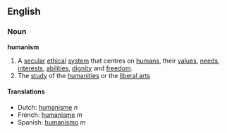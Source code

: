 ==English==
===Noun===
'''humanism'''

# A [[secular]] [[ethical]] [[system]] that centres on [[human]]s, their [[value]]s, [[need]]s, [[interest]]s, [[ability|abilities]], [[dignity]] and [[freedom]].
# The [[study]] of the [[humanities]] or the [[liberal arts]]

====Translations====
*Dutch: [[humanisme]] ''n''
*French: [[humanisme]] ''m''
*Spanish: [[humanismo]] ''m''